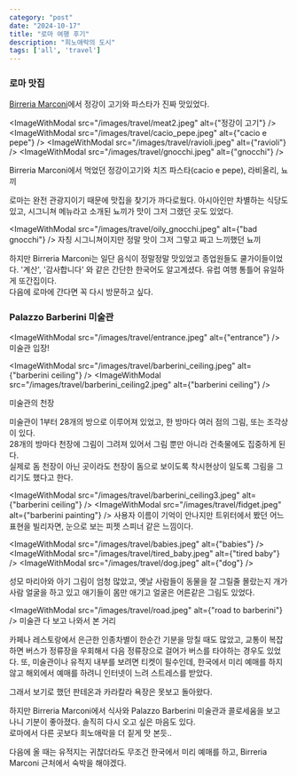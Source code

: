 ```yaml
---
category: "post"
date: "2024-10-17"
title: "로마 여행 후기"
description: "희노애락의 도시"
tags: ['all', 'travel']
---
```


### 로마 맛집

[Birreria Marconi](https://www.google.com/maps/place/Birreria+Marconi/@41.8966639,12.4960254,17z/data=!4m14!1m7!3m6!1s0x132f61a4d46d064d:0x72de8370ef8f63b8!2sBirreria+Marconi!8m2!3d41.8966639!4d12.4986003!16s%2Fg%2F1tdqwp34!3m5!1s0x132f61a4d46d064d:0x72de8370ef8f63b8!8m2!3d41.8966639!4d12.4986003!16s%2Fg%2F1tdqwp34?entry=ttu&g_ep=EgoyMDI0MTAxNC4wIKXMDSoASAFQAw%3D%3D)에서 정강이 고기와 파스타가 진짜 맛있었다.

<ImageWithModal src="/images/travel/meat2.jpeg" alt={"정강이 고기"} />
<ImageWithModal src="/images/travel/cacio_pepe.jpeg" alt={"cacio e pepe"} />
<ImageWithModal src="/images/travel/ravioli.jpeg" alt={"ravioli"} />
<ImageWithModal src="/images/travel/gnocchi.jpeg" alt={"gnocchi"} />

Birreria Marconi에서 먹었던 정강이고기와 치즈 파스타(cacio e pepe), 라비올리, 뇨끼



로마는 완전 관광지이기 때문에 맛집을 찾기가 까다로웠다. 아시아인만 차별하는 식당도 있고, 시그니쳐 메뉴라고 소개된 뇨끼가 맛이 그저 그랬던 곳도 있었다.<br/>

<ImageWithModal src="/images/travel/oily_gnocchi.jpeg" alt={"bad gnocchi"} />
자칭 시그니쳐이지만 정말 맛이 그저 그렇고 짜고 느끼했던 뇨끼<br />

하지만 Birreria Marconi는 일단 음식이 정말정말 맛있었고 종업원들도 쿨가이들이었다. '계산', '감사합니다' 와 같은 간단한 한국어도 알고계셨다. 유럽 여행 통틀어 유일하게 또간집이다.<br />
다음에 로마에 간다면 꼭 다시 방문하고 싶다.

### Palazzo Barberini 미술관

<ImageWithModal src="/images/travel/entrance.jpeg" alt={"entrance"} />
미술관 입장!
<br />


<ImageWithModal src="/images/travel/barberini_ceiling.jpeg" alt={"barberini ceiling"} />
<ImageWithModal src="/images/travel/barberini_ceiling2.jpeg" alt={"barberini ceiling"} />


미술관의 천장

미술관이 1부터 28개의 방으로 이루어져 있었고, 한 방마다 여러 점의 그림, 또는 조각상이 있다.<br />
28개의 방마다 천장에 그림이 그려져 있어서 그림 뿐만 아니라 건축물에도 집중하게 된다.<br/>
실제로 돔 천장이 아닌 곳이라도 천장이 돔으로 보이도록 착시현상이 일도록 그림을 그리기도 했다고 한다.<br />

<ImageWithModal src="/images/travel/barberini_ceiling3.jpeg" alt={"barberini ceiling"} />
<ImageWithModal src="/images/travel/fidget.jpeg" alt={"barberini painting"} />
사용자 이름이 기억이 안나지만 트위터에서 봤던 어느 표현을 빌리자면, 눈으로 보는 피젯 스피너 같은 느낌이다.<br />

<ImageWithModal src="/images/travel/babies.jpeg" alt={"babies"} />
<ImageWithModal src="/images/travel/tired_baby.jpeg" alt={"tired baby"} />
<ImageWithModal src="/images/travel/dog.jpeg" alt={"dog"} />



성모 마리아와 아기 그림이 엄청 많았고, 옛날 사람들이 동물을 잘 그릴줄 몰랐는지 개가 사람 얼굴을 하고 있고 애기들이 몸만 애기고 얼굴은 어른같은 그림도 있었다.<br />

<ImageWithModal src="/images/travel/road.jpeg" alt={"road to barberini"} />
미술관 다 보고 나와서 본 거리
<br />


카페나 레스토랑에서 은근한 인종차별이 한순간 기분을 망칠 때도 많았고,
교통이 복잡하면 버스가 정류장을 우회해서 다음 정류장으로 걸어가 버스를 타야하는 경우도 있었다.
또, 미술관이나 유적지 내부를 보려면 티켓이 필수인데, 한국에서 미리 예매를 하지 않고 해외에서 예매를 하려니 인터넷이 느려 스트레스를 받았다.

그래서 보기로 했던 판테온과 카라칼라 욕장은 못보고 돌아왔다.<br />

하지만 Birreria Marconi에서 식사와 Palazzo Barberini 미술관과 콜로세움을 보고 나니 기분이 좋아졌다.  솔직히 다시 오고 싶은 마음도 있다.<br/>
로마에서 다른 곳보다 희노애락을 더 짙게 맛 본듯..

다음에 올 때는 유적지는 귀찮더라도 무조건 한국에서 미리 예매를 하고, Birreria Marconi 근처에서 숙박을 해야겠다.



